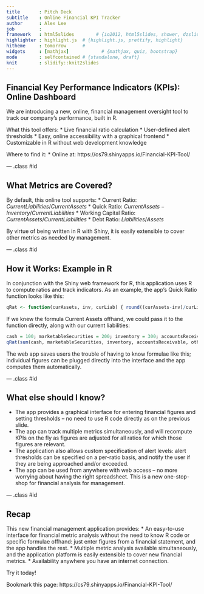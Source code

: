 ```yaml
---
title       : Pitch Deck
subtitle    : Online Financial KPI Tracker
author      : Alex Lee
job         : 
framework   : html5slides        # {io2012, html5slides, shower, dzslides, ...}
highlighter : highlight.js  # {highlight.js, prettify, highlight}
hitheme     : tomorrow      # 
widgets     : [mathjax]            # {mathjax, quiz, bootstrap}
mode        : selfcontained # {standalone, draft}
knit        : slidify::knit2slides
---
```


## Financial Key Performance Indicators (KPIs): Online Dashboard

We are introducing a new, online, financial management oversight tool to track our company's performance, built in R.

What this tool offers:
* Live financial ratio calculation
* User-defined alert thresholds
* Easy, online accessibility with a graphical frontend
* Customizable in R without web development knowledge

Where to find it:
* Online at: https://cs79.shinyapps.io/Financial-KPI-Tool/

--- .class #id 

## What Metrics are Covered?

By default, this online tool supports:
* Current Ratio: $Current Liabilities/Current Assets$
* Quick Ratio: $Current Assets-Inventory/Current Liabilities$
* Working Capital Ratio: $Current Assets/Current Liabilities$
* Debt Ratio: $Liabilities/Assets$

By virtue of being written in R with Shiny, it is easily extensible to cover other metrics as needed by management.

--- .class #id

## How it Works: Example in R

In conjunction with the Shiny web framework for R, this application uses R to compute ratios and track indicators.  As an example, the app's Quick Ratio function looks like this:
```r
qRat <- function(curAssets, inv, curLiab) { round((curAssets-inv)/curLiab, 2) }
```
If we knew the formula Current Assets offhand, we could pass it to the function directly, along with our current liabilities:
```r
cash = 100; marketableSecurities = 200; inventory = 300; accountsReceivable = 500; otherLiquidAssets = 1500; liabilities = 790
qRat(sum(cash, marketableSecurities, inventory, accountsReceivable, otherLiquidAssets), inventory, liabilities)
```
The web app saves users the trouble of having to know formulae like this; individual figures can be plugged directly into the interface and the app computes them automatically.

--- .class #id

## What else should I know?

* The app provides a graphical interface for entering financial figures and setting thresholds -- no need to use R code directly as on the previous slide.
* The app can track multiple metrics simultaneously, and will recompute KPIs on the fly as figures are adjusted for all ratios for which those figures are relevant.
* The application also allows custom specification of alert levels: alert thresholds can be specified on a per-ratio basis, and notify the user if they are being approached and/or exceeded.
* The app can be used from anywhere with web access -- no more worrying about having the right spreadsheet.  This is a new one-stop-shop for financial analysis for management.

--- .class #id 

## Recap

This new financial management application provides:
* An easy-to-use interface for financial metric analysis without the need to know R code or specific formulae offhand: just enter figures from a financial statement, and the app handles the rest.
* Multiple metric analysis available simultaneously, and the application platform is easily extensible to cover new financial metrics.
* Availability anywhere you have an internet connection.

Try it today!  

Bookmark this page: 
https://cs79.shinyapps.io/Financial-KPI-Tool/